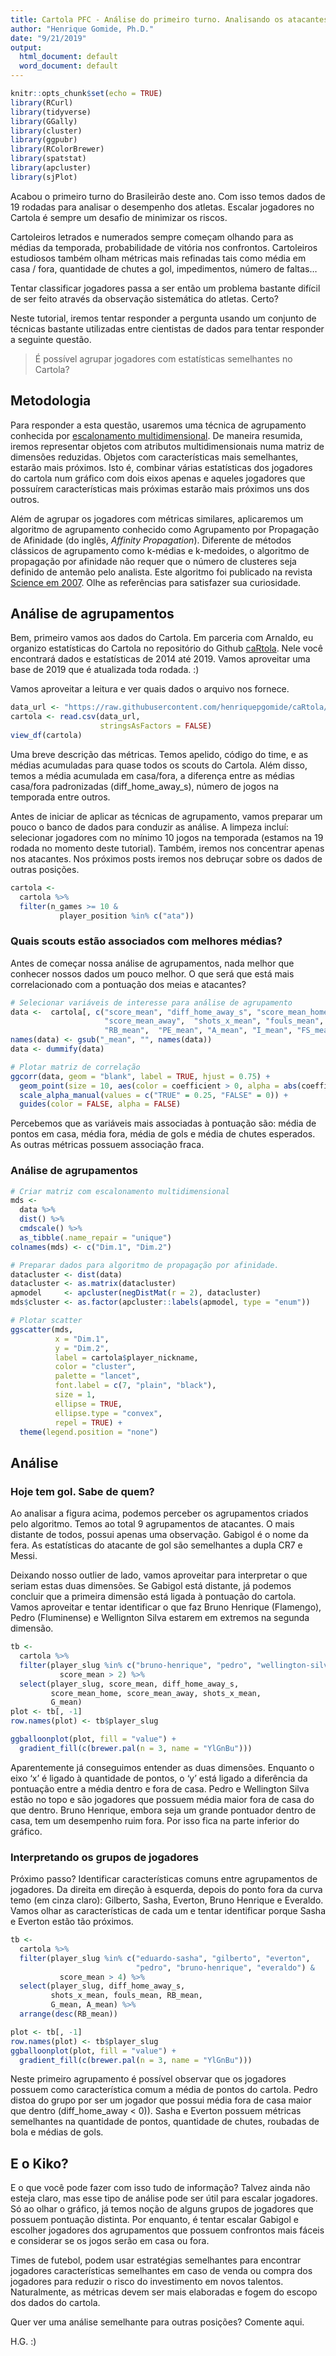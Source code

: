 ```yaml
---
title: Cartola PFC - Análise do primeiro turno. Analisando os atacantes do Cartola FC.
author: "Henrique Gomide, Ph.D."
date: "9/21/2019"
output:
  html_document: default
  word_document: default
---
```


```r
knitr::opts_chunk$set(echo = TRUE)
library(RCurl)
library(tidyverse)
library(GGally)
library(cluster)
library(ggpubr)
library(RColorBrewer)
library(spatstat)
library(apcluster)
library(sjPlot)
```

Acabou o primeiro turno do Brasileirão deste ano. Com isso temos dados de 19
rodadas para analisar o desempenho dos atletas. Escalar jogadores no Cartola é
sempre um desafio de minimizar os riscos. 

Cartoleiros letrados e numerados sempre começam olhando para as médias da temporada,
probabilidade de vitória nos confrontos. Cartoleiros estudiosos também olham 
métricas mais refinadas tais como média em casa / fora, quantidade de chutes a gol, 
impedimentos, número de faltas...

Tentar classificar jogadores passa a ser então um problema bastante difícil de ser 
feito através da observação sistemática do atletas. Certo?

Neste tutorial, iremos tentar responder a pergunta usando um conjunto de técnicas bastante
utilizadas entre cientistas de dados para tentar responder a seguinte questão.

> É possível agrupar jogadores com estatísticas semelhantes no Cartola?

## Metodologia
Para responder a esta questão, usaremos uma técnica de agrupamento conhecida por
[escalonamento multidimensional](https://datascience.insper.edu.br/escalonamento-multidimensional.html). 
De maneira resumida, iremos representar objetos com atributos multidimensionais 
numa  matriz de dimensões reduzidas. Objetos com características mais semelhantes,
estarão mais próximos. Isto é, combinar várias estatísticas dos jogadores do 
cartola num gráfico com dois eixos apenas e aqueles jogadores que possuírem 
características mais próximas estarão mais próximos uns dos outros.

Além de agrupar os jogadores com métricas similares, aplicaremos um algoritmo de 
agrupamento conhecido como Agrupamento por Propagação de Afinidade (do inglês, 
_Affinity Propagation_). Diferente de métodos clássicos de agrupamento como k-médias
e k-medoides, o algoritmo de propagação por afinidade não requer que o número de
clusteres seja definido de antemão pelo analista. Este algoritmo foi publicado 
na revista [Science em 2007](https://science.sciencemag.org/content/315/5814/972.full). 
Olhe as referências para satisfazer sua
curiosidade.

## Análise de agrupamentos

Bem, primeiro vamos aos dados do Cartola. Em parceria com Arnaldo, eu organizo
estatísticas do Cartola no repositório do Github [caRtola](https://github.com/henriquepgomide/caRtola).
Nele você encontrará dados e estatísticas de 2014 até 2019. Vamos aproveitar uma 
base de 2019 que é atualizada toda rodada. :)

Vamos aproveitar a leitura e ver quais dados o arquivo nos fornece.

```r
data_url <- "https://raw.githubusercontent.com/henriquepgomide/caRtola/master/data/2019/2019-medias-jogadores.csv"
cartola <- read.csv(data_url,
                    stringsAsFactors = FALSE)
view_df(cartola)
```

Uma breve descrição das métricas. Temos apelido, código do time, e as médias acumuladas
para quase todos os scouts do Cartola. Além disso, temos a média acumulada em casa/fora, 
a diferença entre as médias casa/fora padronizadas (diff_home_away_s), número de jogos 
na temporada entre outros.

Antes de iniciar de aplicar as técnicas de agrupamento, vamos preparar um pouco
o banco de dados para conduzir as análise. A limpeza incluí: selecionar jogadores 
com no mínimo 10 jogos na temporada (estamos na 19 rodada no momento deste tutorial). 
Também, iremos nos concentrar apenas nos atacantes.  Nos próximos posts iremos 
nos debruçar sobre os dados de outras posições.

```r
cartola <- 
  cartola %>%
  filter(n_games >= 10 &
           player_position %in% c("ata"))
```

### Quais scouts estão associados com melhores médias?

Antes de começar nossa análise de agrupamentos, nada melhor que conhecer nossos 
dados um pouco melhor. O que será que está mais correlacionado com a pontuação 
dos meias e atacantes?

```r
# Selecionar variáveis de interesse para análise de agrupamento
data <-  cartola[, c("score_mean", "diff_home_away_s", "score_mean_home",
                     "score_mean_away",  "shots_x_mean", "fouls_mean", "G_mean",
                     "RB_mean",  "PE_mean", "A_mean", "I_mean", "FS_mean")]
names(data) <- gsub("_mean", "", names(data))
data <- dummify(data)

# Plotar matriz de correlação
ggcorr(data, geom = "blank", label = TRUE, hjust = 0.75) +
  geom_point(size = 10, aes(color = coefficient > 0, alpha = abs(coefficient) > 0.5)) +
  scale_alpha_manual(values = c("TRUE" = 0.25, "FALSE" = 0)) +
  guides(color = FALSE, alpha = FALSE)
```

Percebemos que as variáveis mais associadas à pontuação são: média de pontos
em casa, média fora, média de gols e média de chutes esperados. 
As outras métricas possuem associação fraca. 

### Análise de agrupamentos

```r
# Criar matriz com escalonamento multidimensional
mds <- 
  data %>%
  dist() %>%
  cmdscale() %>%
  as_tibble(.name_repair = "unique")
colnames(mds) <- c("Dim.1", "Dim.2")

# Preparar dados para algoritmo de propagação por afinidade.
datacluster <- dist(data) 
datacluster <- as.matrix(datacluster)  
apmodel     <- apcluster(negDistMat(r = 2), datacluster)
mds$cluster <- as.factor(apcluster::labels(apmodel, type = "enum"))
```

```r
# Plotar scatter 
ggscatter(mds, 
          x = "Dim.1", 
          y = "Dim.2",
          label = cartola$player_nickname,
          color = "cluster",
          palette = "lancet",
          font.label = c(7, "plain", "black"),
          size = 1,
          ellipse = TRUE,
          ellipse.type = "convex",
          repel = TRUE) +
  theme(legend.position = "none")
```


## Análise

### Hoje tem gol. Sabe de quem?

Ao analisar a figura acima, podemos perceber os agrupamentos criados pelo algoritmo.
Temos ao total 9 agrupamentos de atacantes. O mais distante de todos, possui apenas
uma observação. Gabigol é o nome da fera. As estatísticas do atacante de gol são 
semelhantes a dupla CR7 e Messi.

Deixando nosso outlier de lado, vamos aproveitar para interpretar o que seriam estas
duas dimensões. Se Gabigol está distante, já podemos concluir que a primeira dimensão
está ligada à pontuação do cartola. Vamos aproveitar e tentar identificar o que 
faz Bruno Henrique (Flamengo), Pedro (Fluminense) e Wellignton Silva estarem em extremos 
na segunda dimensão.

```r
tb <- 
  cartola %>%
  filter(player_slug %in% c("bruno-henrique", "pedro", "wellington-silva") &
           score_mean > 2) %>%
  select(player_slug, score_mean, diff_home_away_s, 
         score_mean_home, score_mean_away, shots_x_mean,
         G_mean)
plot <- tb[, -1]
row.names(plot) <- tb$player_slug

ggballoonplot(plot, fill = "value") + 
  gradient_fill(c(brewer.pal(n = 3, name = "YlGnBu")))
```

Aparentemente já conseguimos entender as duas dimensões. Enquanto o eixo 'x' é
ligado à quantidade de pontos, o 'y' está ligado a diferência da pontuação entre
a média dentro e fora de casa. Pedro e Wellington Silva estão no topo e são jogadores
que possuem média maior fora de casa do que dentro. Bruno Henrique, embora seja um 
grande pontuador dentro de casa, tem um desempenho ruim fora. Por isso fica na parte
inferior do gráfico.

### Interpretando os grupos de jogadores

Próximo passo? Identificar características comuns entre agrupamentos de jogadores.
Da direita em direção à esquerda, depois do ponto fora da curva temo (em cinza claro):
Gilberto, Sasha, Everton, Bruno Henrique e Everaldo. Vamos olhar as características 
de cada um e tentar identificar porque Sasha e Everton estão tão próximos. 

```r
tb <- 
  cartola %>%
  filter(player_slug %in% c("eduardo-sasha", "gilberto", "everton", 
                            "pedro", "bruno-henrique", "everaldo") &
           score_mean > 4) %>%
  select(player_slug, diff_home_away_s, 
         shots_x_mean, fouls_mean, RB_mean,
         G_mean, A_mean) %>%
  arrange(desc(RB_mean))

plot <- tb[, -1]
row.names(plot) <- tb$player_slug
ggballoonplot(plot, fill = "value") + 
  gradient_fill(c(brewer.pal(n = 3, name = "YlGnBu")))
```

Neste primeiro agrupamento é possível observar que os jogadores possuem como 
característica comum a média de pontos do cartola. Pedro distoa do grupo por ser
um jogador que possui média fora de casa maior que dentro (diff_home_away < 0)).
Sasha e Everton possuem métricas semelhantes na quantidade de pontos, quantidade 
de chutes, roubadas de bola e médias de gols. 

## E o Kiko?

E o que você pode fazer com isso tudo de informação? Talvez ainda não esteja claro, 
mas esse tipo de análise pode ser útil para escalar jogadores. Só ao olhar o gráfico,
já temos noção de alguns grupos de jogadores que possuem pontuação distinta. Por enquanto,
é tentar escalar Gabigol e escolher jogadores dos agrupamentos que possuem confrontos
mais fáceis e considerar se os jogos serão em casa ou fora. 

Times de futebol, podem usar estratégias semelhantes para encontrar jogadores 
características semelhantes em caso de venda ou compra dos jogadores para reduzir
o risco do investimento em novos talentos. Naturalmente, as métricas devem ser mais
elaboradas e fogem do escopo dos dados do cartola.

Quer ver uma análise semelhante para outras posições?
Comente aqui.

H.G.
:)

